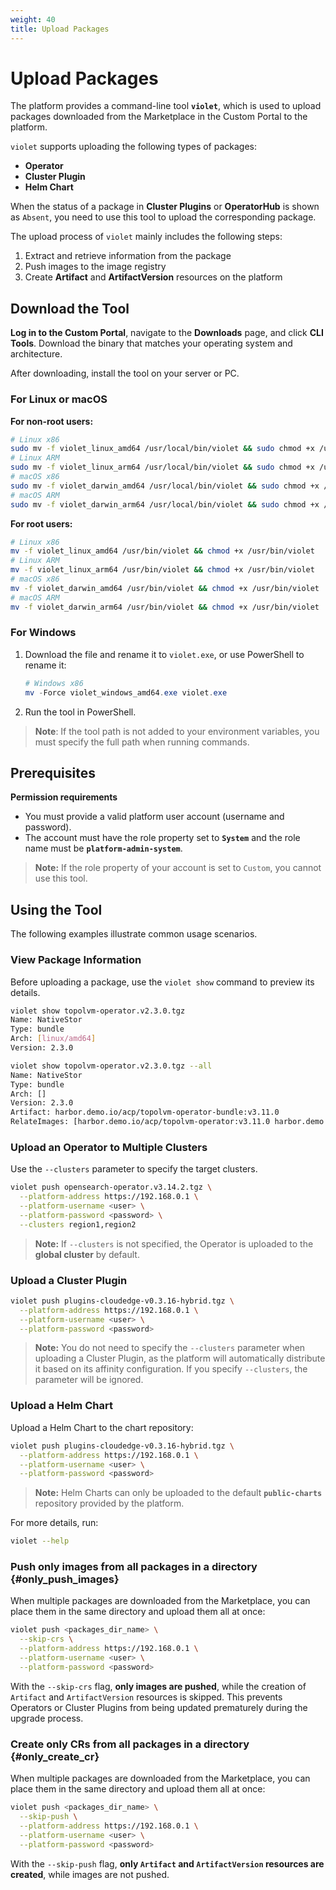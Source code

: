 ```yaml
---
weight: 40
title: Upload Packages
---
```


# Upload Packages

The platform provides a command-line tool **`violet`**, which is used to upload packages downloaded from the Marketplace in the Custom Portal to the platform.

`violet` supports uploading the following types of packages:

* **Operator**
* **Cluster Plugin**
* **Helm Chart**

When the status of a package in **Cluster Plugins** or **OperatorHub** is shown as `Absent`, you need to use this tool to upload the corresponding package.

The upload process of `violet` mainly includes the following steps:

1. Extract and retrieve information from the package
2. Push images to the image registry
3. Create **Artifact** and **ArtifactVersion** resources on the platform

## Download the Tool

**Log in to the Custom Portal**, navigate to the **Downloads** page, and click **CLI Tools**. Download the binary that matches your operating system and architecture.

After downloading, install the tool on your server or PC.

### For Linux or macOS

**For non-root users:**

```bash
# Linux x86
sudo mv -f violet_linux_amd64 /usr/local/bin/violet && sudo chmod +x /usr/local/bin/violet
# Linux ARM
sudo mv -f violet_linux_arm64 /usr/local/bin/violet && sudo chmod +x /usr/local/bin/violet
# macOS x86
sudo mv -f violet_darwin_amd64 /usr/local/bin/violet && sudo chmod +x /usr/local/bin/violet
# macOS ARM
sudo mv -f violet_darwin_arm64 /usr/local/bin/violet && sudo chmod +x /usr/local/bin/violet
```

**For root users:**

```bash
# Linux x86
mv -f violet_linux_amd64 /usr/bin/violet && chmod +x /usr/bin/violet
# Linux ARM
mv -f violet_linux_arm64 /usr/bin/violet && chmod +x /usr/bin/violet
# macOS x86
mv -f violet_darwin_amd64 /usr/bin/violet && chmod +x /usr/bin/violet
# macOS ARM
mv -f violet_darwin_arm64 /usr/bin/violet && chmod +x /usr/bin/violet
```

### For Windows

1. Download the file and rename it to `violet.exe`, or use PowerShell to rename it:

   ```powershell
   # Windows x86
   mv -Force violet_windows_amd64.exe violet.exe
   ```

2. Run the tool in PowerShell.

> **Note**: If the tool path is not added to your environment variables, you must specify the full path when running commands.

## Prerequisites

**Permission requirements**

* You must provide a valid platform user account (username and password).
* The account must have the role property set to **`System`** and the role name must be **`platform-admin-system`**.

> **Note:** If the role property of your account is set to `Custom`, you cannot use this tool.

## Using the Tool

The following examples illustrate common usage scenarios.

### View Package Information

Before uploading a package, use the `violet show` command to preview its details.

```bash
violet show topolvm-operator.v2.3.0.tgz
Name: NativeStor
Type: bundle
Arch: [linux/amd64]
Version: 2.3.0

violet show topolvm-operator.v2.3.0.tgz --all
Name: NativeStor
Type: bundle
Arch: []
Version: 2.3.0
Artifact: harbor.demo.io/acp/topolvm-operator-bundle:v3.11.0
RelateImages: [harbor.demo.io/acp/topolvm-operator:v3.11.0 harbor.demo.io/acp/topolvm:v3.11.0 harbor.demo.io/3rdparty/k8scsi/csi-provisioner:v3.00 ...]
```

### Upload an Operator to Multiple Clusters

Use the `--clusters` parameter to specify the target clusters.

```bash
violet push opensearch-operator.v3.14.2.tgz \
  --platform-address https://192.168.0.1 \
  --platform-username <user> \
  --platform-password <password> \
  --clusters region1,region2
```

> **Note:** If `--clusters` is not specified, the Operator is uploaded to the **global cluster** by default.

### Upload a Cluster Plugin

```bash
violet push plugins-cloudedge-v0.3.16-hybrid.tgz \
  --platform-address https://192.168.0.1 \
  --platform-username <user> \
  --platform-password <password>
```

> **Note:** You do not need to specify the `--clusters` parameter when uploading a Cluster Plugin, as the platform will automatically distribute it based on its affinity configuration. If you specify `--clusters`, the parameter will be ignored.

### Upload a Helm Chart

Upload a Helm Chart to the chart repository:
```bash
violet push plugins-cloudedge-v0.3.16-hybrid.tgz \
  --platform-address https://192.168.0.1 \
  --platform-username <user> \
  --platform-password <password>
```

> **Note:** Helm Charts can only be uploaded to the default **`public-charts`** repository provided by the platform.

For more details, run:

```bash
violet --help
```

### Push only images from all packages in a directory \{#only_push_images}

When multiple packages are downloaded from the Marketplace, you can place them in the same directory and upload them all at once:

```bash
violet push <packages_dir_name> \
  --skip-crs \
  --platform-address https://192.168.0.1 \
  --platform-username <user> \
  --platform-password <password>
```

With the `--skip-crs` flag, **only images are pushed**, while the creation of `Artifact` and `ArtifactVersion` resources is skipped.
This prevents Operators or Cluster Plugins from being updated prematurely during the <Term name="productShort" /> upgrade process.

### Create only CRs from all packages in a directory \{#only_create_cr}

When multiple packages are downloaded from the Marketplace, you can place them in the same directory and upload them all at once:

```bash
violet push <packages_dir_name> \
  --skip-push \
  --platform-address https://192.168.0.1 \
  --platform-username <user> \
  --platform-password <password>
```

With the `--skip-push` flag, **only `Artifact` and `ArtifactVersion` resources are created**, while images are not pushed.
